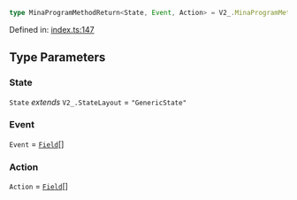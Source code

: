 ```ts
type MinaProgramMethodReturn<State, Event, Action> = V2_.MinaProgramMethodReturn<State, Event, Action>;
```

Defined in: [index.ts:147](https://github.com/o1-labs/o1js/blob/fca908c243ee8e908efacaf73a882d48759e675a/src/index.ts#L147)

## Type Parameters

### State

`State` *extends* `V2_.StateLayout` = `"GenericState"`

### Event

`Event` = [`Field`](../../../../../../type-aliases/Field.mdx)[]

### Action

`Action` = [`Field`](../../../../../../type-aliases/Field.mdx)[]
